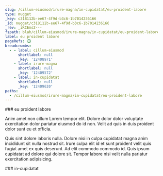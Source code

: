 ```yaml
---
slug: /cillum-eiusmod/irure-magna/in-cupidatat/eu-proident-labore
type: nugget
_key: c318112b-ee67-4f9d-b3c6-1b7014236166
_id: nugget/c318112b-ee67-4f9d-b3c6-1b7014236166
_rev: _iKCEms2---
fspath: blah/cillum-eiusmod/irure-magna/in-cupidatat/eu-proident-labore.md
label: eu proident labore
pageRefs: {}
breadcrumbs:
  - - label: cillum-eiusmod
      shortlabel: null
      _key: '12408971'
    - label: irure-magna
      shortlabel: null
      _key: '12409572'
    - label: in-cupidatat
      shortlabel: null
      _key: '12409620'
paths:
  - /cillum-eiusmod/irure-magna/in-cupidatat/eu-proident-labore
---
```


<NuggetArea>
<Nugget slug="/cillum-eiusmod/irure-magna/in-cupidatat/eu-proident-labore" type="nugget" _key="c318112b-ee67-4f9d-b3c6-1b7014236166" _id="nugget/c318112b-ee67-4f9d-b3c6-1b7014236166" _rev="_iKCEms2---" fspath="blah/cillum-eiusmod/irure-magna/in-cupidatat/eu-proident-labore.md" label="eu proident labore" paths="/cillum-eiusmod/irure-magna/in-cupidatat/eu-proident-labore">
<NuggetBody>
### eu proident labore

Anim amet non cillum Lorem tempor elit. Dolore dolor dolor voluptate exercitation dolor pariatur eiusmod do id non. Velit ad quis in duis proident dolor sunt eu et officia.

Quis sint dolore laboris nulla. Dolore nisi in culpa cupidatat magna anim incididunt sit nulla nostrud sit. Irure culpa elit id et sunt proident velit quis fugiat amet ex quis deserunt. Ad elit commodo commodo id. Quis ipsum cupidatat ad dolore qui dolore sit. Tempor labore nisi velit nulla pariatur exercitation adipisicing.

</NuggetBody>
<Breadcrumbs>
<Crumbs>
<Crumb _key="12408971" label="cillum-eiusmod" /><Crumb _key="12409572" label="irure-magna" /><Crumb _key="12409620" label="in-cupidatat" />
</Crumbs>
</Breadcrumbs>
</Nugget>

<NuggetsInbound>
</NuggetsInbound>
<NuggetsOutbound>
</NuggetsOutbound>
</NuggetArea>
<PassagesInbound>
<Passage direction="inbound" type="passage" _key="12409620" _id="passage/12409620" _rev="_iKCEmsy--_" label="in-cupidatat" passage="in-cupidatat" fspath="blah/cillum-eiusmod/irure-magna/in-cupidatat" paths="/cillum-eiusmod/irure-magna/in-cupidatat" slug="/cillum-eiusmod/irure-magna/in-cupidatat">
<NuggetBody>
### in-cupidatat

</NuggetBody>
<Breadcrumbs>
<Crumbs>
<Crumb _key="12408971" label="cillum-eiusmod" /><Crumb _key="12409572" label="irure-magna" />
</Crumbs>
</Breadcrumbs>
</Passage>

</PassagesInbound>
<PassagesOutbound>
</PassagesOutbound>